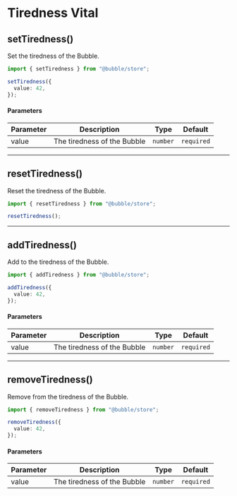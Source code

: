 

# Tiredness Vital

## setTiredness()

Set the tiredness of the Bubble.

```typescript
import { setTiredness } from "@bubble/store";

setTiredness({
  value: 42,
});
```

#### Parameters

| Parameter | Description                 | Type     | Default    |
| --------- | --------------------------- | -------- | ---------- |
| value     | The tiredness of the Bubble | `number` | `required` |

---

## resetTiredness()

Reset the tiredness of the Bubble.

```typescript
import { resetTiredness } from "@bubble/store";

resetTiredness();
```

---

## addTiredness()

Add to the tiredness of the Bubble.

```typescript
import { addTiredness } from "@bubble/store";

addTiredness({
  value: 42,
});
```

#### Parameters

| Parameter | Description                 | Type     | Default    |
| --------- | --------------------------- | -------- | ---------- |
| value     | The tiredness of the Bubble | `number` | `required` |

---

## removeTiredness()

Remove from the tiredness of the Bubble.

```typescript
import { removeTiredness } from "@bubble/store";

removeTiredness({
  value: 42,
});
```

#### Parameters

| Parameter | Description                 | Type     | Default    |
| --------- | --------------------------- | -------- | ---------- |
| value     | The tiredness of the Bubble | `number` | `required` |
